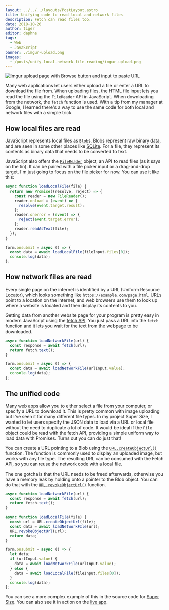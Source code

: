 ```yaml
---
layout: ../../../layouts/PostLayout.astro
title: Unifying code to read local and network files
description: Fetch can read files too.
date: 2018-10-26
author: tiger
editor: daphne
tags:
  - Web
  - JavaScript
banner: ./imgur-upload.png
images:
  - /posts/unify-local-network-file-reading/imgur-upload.png
---
```



![Imgur upload page with Browse button and input to paste URL](./imgur-upload.png)

Many web applications let users either upload a file or enter a URL to download the file from. When uploading files, the HTML file input lets you read the file using the `FileReader` API in JavaScript. When downloading from the network, the `fetch` function is used. With a tip from my manager at Google, I learned there's a way to use the same code for both local and network files with a simple trick.

## How local files are read

JavaScript represents local files as [`Blob`](https://developer.mozilla.org/en-US/docs/Web/API/Blob)s. Blobs represent raw binary data, and are seen in some other places like [SQLite](https://www.sqlite.org/datatype3.html#storage_classes_and_datatypes). For a file, they represent its contents as binary data that needs to be converted to text.

JavaScript also offers the [`FileReader`](https://developer.mozilla.org/en-US/docs/Web/API/FileReader) object, an API to read files (as it says on the tin). It can be paired with a file picker input or a drag-and-drop target. I'm just going to focus on the file picker for now. You can use it like this:

```js
async function loadLocalFile(file) {
  return new Promise((resolve, reject) => {
    const reader = new FileReader();
    reader.onload = (event) => {
      resolve(event.target.result);
    };
    reader.onerror = (event) => {
      reject(event.target.error);
    };
    reader.readAsText(file);
  });
}

form.onsubmit = async () => {
  const data = await loadLocalFile(fileInput.files[0]);
  console.log(data);
};
```

## How network files are read

Every single page on the internet is identified by a URL (Uniform Resource Locator), which looks something like `https://example.com/page.html`. URLs point to a location on the internet, and web browsers use them to look up where a website is located and then display its contents to you.

Getting data from another website page for your program is pretty easy in modern JavaScript using the [fetch API](https://developer.mozilla.org/en-US/docs/Web/API/Fetch_API). You just pass a URL into the `fetch` function and it lets you wait for the text from the webpage to be downloaded.

```js
async function loadNetworkFile(url) {
  const response = await fetch(url);
  return fetch.text();
}

form.onsubmit = async () => {
  const data = await loadNetworkFile(urlInput.value);
  console.log(data);
};
```

## The unified code

Many web apps allow you to either select a file from your computer, or specify a URL to download it. This is pretty common with image uploading but I've seen it for many different file types. In my project Super Size, I wanted to let users specify the JSON data to load via a URL or local file without the need to duplicate a lot of code. It would be ideal if the `File` object could be read with the fetch API, providing a simple uniform way to load data with Promises. Turns out you can do just that!

You can create a URL pointing to a Blob using the [`URL.createObjectUrl()`](https://developer.mozilla.org/en-US/docs/Web/API/URL/createObjectURL) function. The function is commonly used to display an uploaded image, but works with any file type. The resulting URL can be consumed with the Fetch API, so you can reuse the network code with a local file.

The one gotcha is that the URL needs to be freed afterwards, otherwise you have a memory leak by holding onto a pointer to the Blob object. You can do that with the [`URL.revokeObjectUrl()`](https://developer.mozilla.org/en-US/docs/Web/API/URL/revokeObjectURL) function.

```js
async function loadNetworkFile(url) {
  const response = await fetch(url);
  return fetch.text();
}

async function loadLocalFile(file) {
  const url = URL.createObjectUrl(file);
  const data = await loadNetworkFIle(url);
  URL.revokeObjectUrl(url);
  return data;
}

form.onsubmit = async () => {
  let data;
  if (urlInput.value) {
    data = await loadNetworkFile(urlInput.value);
  } else {
    data = await loadLocalFile(fileInput.files[0]);
  }
  console.log(data);
};
```

You can see a more complex example of this in the source code for [Super Size](https://github.com/chromium/chromium/blob/1f4d773539f68280819ea8eea16e129f0f17dec1/tools/binary_size/libsupersize/static/tree-worker.js#L483). You can also see it in action on the [live app](https://storage.googleapis.com/chrome-supersize/index.html).
